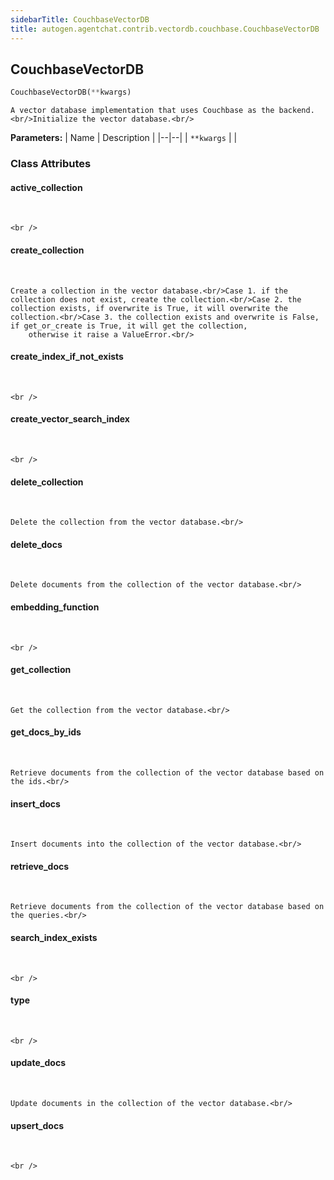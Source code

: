 ```yaml
---
sidebarTitle: CouchbaseVectorDB
title: autogen.agentchat.contrib.vectordb.couchbase.CouchbaseVectorDB
---
```

<h2 id="autogen.agentchat.contrib.vectordb.couchbase.CouchbaseVectorDB" class="doc doc-heading">
    <code class="doc-symbol doc-symbol-heading doc-symbol-class"></code>
    <span class="doc doc-object-name doc-class-name">CouchbaseVectorDB</span>
</h2>

```python
CouchbaseVectorDB(**kwargs)
```

    A vector database implementation that uses Couchbase as the backend.<br/>Initialize the vector database.<br/>

<b>Parameters:</b>
| Name | Description |
|--|--|
| `**kwargs` |  |

### Class Attributes

<code class="doc-symbol doc-symbol-heading doc-symbol-attribute"></code>
#### active_collection
<br />

    <br />

<code class="doc-symbol doc-symbol-heading doc-symbol-attribute"></code>
#### create_collection
<br />

    Create a collection in the vector database.<br/>Case 1. if the collection does not exist, create the collection.<br/>Case 2. the collection exists, if overwrite is True, it will overwrite the collection.<br/>Case 3. the collection exists and overwrite is False, if get_or_create is True, it will get the collection,
        otherwise it raise a ValueError.<br/>

<code class="doc-symbol doc-symbol-heading doc-symbol-attribute"></code>
#### create_index_if_not_exists
<br />

    <br />

<code class="doc-symbol doc-symbol-heading doc-symbol-attribute"></code>
#### create_vector_search_index
<br />

    <br />

<code class="doc-symbol doc-symbol-heading doc-symbol-attribute"></code>
#### delete_collection
<br />

    Delete the collection from the vector database.<br/>

<code class="doc-symbol doc-symbol-heading doc-symbol-attribute"></code>
#### delete_docs
<br />

    Delete documents from the collection of the vector database.<br/>

<code class="doc-symbol doc-symbol-heading doc-symbol-attribute"></code>
#### embedding_function
<br />

    <br />

<code class="doc-symbol doc-symbol-heading doc-symbol-attribute"></code>
#### get_collection
<br />

    Get the collection from the vector database.<br/>

<code class="doc-symbol doc-symbol-heading doc-symbol-attribute"></code>
#### get_docs_by_ids
<br />

    Retrieve documents from the collection of the vector database based on the ids.<br/>

<code class="doc-symbol doc-symbol-heading doc-symbol-attribute"></code>
#### insert_docs
<br />

    Insert documents into the collection of the vector database.<br/>

<code class="doc-symbol doc-symbol-heading doc-symbol-attribute"></code>
#### retrieve_docs
<br />

    Retrieve documents from the collection of the vector database based on the queries.<br/>

<code class="doc-symbol doc-symbol-heading doc-symbol-attribute"></code>
#### search_index_exists
<br />

    <br />

<code class="doc-symbol doc-symbol-heading doc-symbol-attribute"></code>
#### type
<br />

    <br />

<code class="doc-symbol doc-symbol-heading doc-symbol-attribute"></code>
#### update_docs
<br />

    Update documents in the collection of the vector database.<br/>

<code class="doc-symbol doc-symbol-heading doc-symbol-attribute"></code>
#### upsert_docs
<br />

    <br />